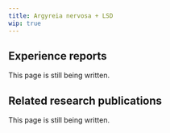 ---
title: Argyreia nervosa + LSD
wip: true
---

## Experience reports

This page is still being written.

## Related research publications

This page is still being written.

